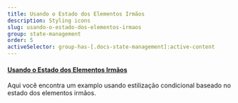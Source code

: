 ```yaml
---
title: Usando o Estado dos Elementos Irmãos
description: Styling icons
slug: usando-o-estado-dos-elementos-irmaos
group: state-management
order: 5
activeSelector: group-has-[.docs-state-management]:active-content
---
```


#### [Usando o Estado dos Elementos Irmãos](https://tailwindcss.com/docs/hover-focus-and-other-states#styling-based-on-sibling-state)
Aqui você encontra um examplo usando estilização condicional baseado no estado dos elementos irmãos.
